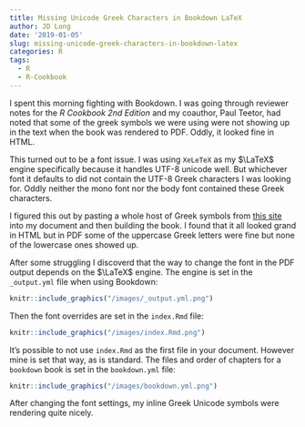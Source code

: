 ```yaml
---
title: Missing Unicode Greek Characters in Bookdown LaTeX
author: JD Long
date: '2019-01-05'
slug: missing-unicode-greek-characters-in-bookdown-latex
categories: R
tags: 
  - R
  - R-Cookbook
---
```


I spent this morning fighting with Bookdown. I was going through reviewer notes for the *R Cookbook 2nd Edition* and my coauthor, Paul Teetor, had noted that some of the greek symbols we were using were not showing up in the text when the book was rendered to PDF. Oddly, it looked fine in HTML. 

This turned out to be a font issue. I was using `XeLeTeX` as my $\LaTeX$ engine specifically because it handles UTF-8 unicode well. But whichever font it defaults to did not contain the UTF-8 Greek characters I was looking for. Oddly neither the mono font nor the body font contained these Greek characters. 

I figured this out by pasting a whole host of Greek symbols from [this site](https://www.w3schools.com/charsets/ref_utf_greek.asp) into my document and then building the book. I found that it all looked grand in HTML but in PDF some of the uppercase Greek letters were fine but none of the lowercase ones showed up. 

After some struggling I discoverd that the way to change the font in the PDF output depends on the $\LaTeX$ engine. The engine is set in the `_output.yml` file when using Bookdown:
```r
knitr::include_graphics("/images/_output.yml.png")
```

Then the font overrides are set in the `index.Rmd` file:
```r
knitr::include_graphics("/images/index.Rmd.png")
```

It's possible to not use `index.Rmd` as the first file in your document. However mine is set that way, as is standard. The files and order of chapters for a `bookdown` book is set in the `bookdown.yml` file:
```r
knitr::include_graphics("/images/bookdown.yml.png")
```

After changing the font settings, my inline Greek Unicode symbols were rendering quite nicely. 
